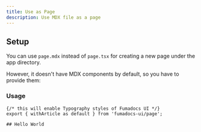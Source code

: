```yaml
---
title: Use as Page
description: Use MDX file as a page
---
```


## Setup

You can use `page.mdx` instead of `page.tsx` for creating a new page under the app directory.

However, it doesn't have MDX components by default, so you have to provide them:



### Usage

```mdx title="app/test/page.mdx"
{/* this will enable Typography styles of Fumadocs UI */}
export { withArticle as default } from 'fumadocs-ui/page';

## Hello World
```
